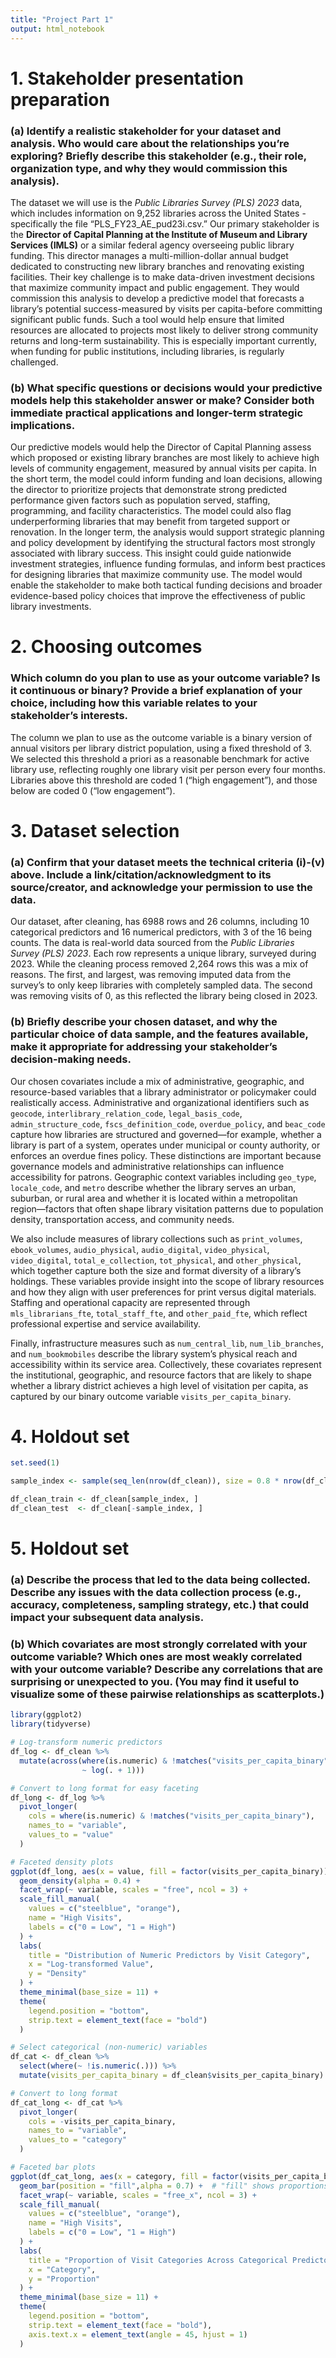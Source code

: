 ```yaml
---
title: "Project Part 1"
output: html_notebook
---
```


# 1. Stakeholder presentation preparation

### (a) Identify a realistic stakeholder for your dataset and analysis. Who would care about the relationships you’re exploring? Briefly describe this stakeholder (e.g., their role, organization type, and why they would commission this analysis).

The dataset we will use is the *Public Libraries Survey (PLS) 2023* data, which includes information on 9,252 libraries across the United States - specifically the file “PLS_FY23_AE_pud23i.csv.” Our primary stakeholder is the **Director of Capital Planning at the Institute of Museum and Library Services (IMLS)** or a similar federal agency overseeing public library funding. This director manages a multi-million-dollar annual budget dedicated to constructing new library branches and renovating existing facilities. Their key challenge is to make data-driven investment decisions that maximize community impact and public engagement. They would commission this analysis to develop a predictive model that forecasts a library’s potential success-measured by visits per capita-before committing significant public funds. Such a tool would help ensure that limited resources are allocated to projects most likely to deliver strong community returns and long-term sustainability. This is especially important currently, when funding for public institutions, including libraries, is regularly challenged.

### (b) What specific questions or decisions would your predictive models help this stakeholder answer or make? Consider both immediate practical applications and longer-term strategic implications.

Our predictive models would help the Director of Capital Planning assess which proposed or existing library branches are most likely to achieve high levels of community engagement, measured by annual visits per capita. In the short term, the model could inform funding and loan decisions, allowing the director to prioritize projects that demonstrate strong predicted performance given factors such as population served, staffing, programming, and facility characteristics. The model could also flag underperforming libraries that may benefit from targeted support or renovation. In the longer term, the analysis would support strategic planning and policy development by identifying the structural factors most strongly associated with library success. This insight could guide nationwide investment strategies, influence funding formulas, and inform best practices for designing libraries that maximize community use. The model would enable the stakeholder to make both tactical funding decisions and broader evidence-based policy choices that improve the effectiveness of public library investments.

# 2. Choosing outcomes

### Which column do you plan to use as your outcome variable? Is it continuous or binary? Provide a brief explanation of your choice, including how this variable relates to your stakeholder’s interests.

The column we plan to use as the outcome variable is a binary version of annual visitors per library district population, using a fixed threshold of 3. We selected this threshold a priori as a reasonable benchmark for active library use, reflecting roughly one library visit per person every four months. Libraries above this threshold are coded 1 (“high engagement”), and those below are coded 0 (“low engagement”).

# 3. Dataset selection

### (a) Confirm that your dataset meets the technical criteria (i)-(v) above. Include a link/citation/acknowledgment to its source/creator, and acknowledge your permission to use the data.

Our dataset, after cleaning, has 6988 rows and 26 columns, including 10 categorical predictors and 16 numerical predictors, with 3 of the 16 being counts. The data is real-world data sourced from the *Public Libraries Survey (PLS) 2023*. Each row represents a unique library, surveyed during 2023. While the cleaning process removed 2,264 rows this was a mix of reasons. The first, and largest, was removing imputed data from the survey's to only keep libraries with completely sampled data. The second was removing visits of 0, as this reflected the library being closed in 2023.

### (b) Briefly describe your chosen dataset, and why the particular choice of data sample, and the features available, make it appropriate for addressing your stakeholder’s decision-making needs.

Our chosen covariates include a mix of administrative, geographic, and resource-based variables that a library administrator or policymaker could realistically access. Administrative and organizational identifiers such as `geocode`, `interlibrary_relation_code`, `legal_basis_code`, `admin_structure_code`, `fscs_definition_code`, `overdue_policy`, and `beac_code` capture how libraries are structured and governed—for example, whether a library is part of a system, operates under municipal or county authority, or enforces an overdue fines policy. These distinctions are important because governance models and administrative relationships can influence accessibility for patrons. Geographic context variables including `geo_type`, `locale_code`, and `metro` describe whether the library serves an urban, suburban, or rural area and whether it is located within a metropolitan region—factors that often shape library visitation patterns due to population density, transportation access, and community needs.

We also include measures of library collections such as `print_volumes`, `ebook_volumes`, `audio_physical`, `audio_digital`, `video_physical`, `video_digital`, `total_e_collection`, `tot_physical`, and `other_physical`, which together capture both the size and format diversity of a library’s holdings. These variables provide insight into the scope of library resources and how they align with user preferences for print versus digital materials. Staffing and operational capacity are represented through `mls_librarians_fte`, `total_staff_fte`, and `other_paid_fte`, which reflect professional expertise and service availability.

Finally, infrastructure measures such as `num_central_lib`, `num_lib_branches`, and `num_bookmobiles` describe the library system’s physical reach and accessibility within its service area. Collectively, these covariates represent the institutional, geographic, and resource factors that are likely to shape whether a library district achieves a high level of visitation per capita, as captured by our binary outcome variable `visits_per_capita_binary`.

# 4. Holdout set

```r
set.seed(1)

sample_index <- sample(seq_len(nrow(df_clean)), size = 0.8 * nrow(df_clean))

df_clean_train <- df_clean[sample_index, ]
df_clean_test  <- df_clean[-sample_index, ]

```

# 5. Holdout set

### (a) Describe the process that led to the data being collected. Describe any issues with the data collection process (e.g., accuracy, completeness, sampling strategy, etc.) that could impact your subsequent data analysis.

### (b) Which covariates are most strongly correlated with your outcome variable? Which ones are most weakly correlated with your outcome variable? Describe any correlations that are surprising or unexpected to you. (You may find it useful to visualize some of these pairwise relationships as scatterplots.)

```r
library(ggplot2)
library(tidyverse)

# Log-transform numeric predictors
df_log <- df_clean %>%
  mutate(across(where(is.numeric) & !matches("visits_per_capita_binary"),
                ~ log(. + 1)))

# Convert to long format for easy faceting
df_long <- df_log %>%
  pivot_longer(
    cols = where(is.numeric) & !matches("visits_per_capita_binary"),
    names_to = "variable",
    values_to = "value"
  )

# Faceted density plots
ggplot(df_long, aes(x = value, fill = factor(visits_per_capita_binary))) +
  geom_density(alpha = 0.4) +
  facet_wrap(~ variable, scales = "free", ncol = 3) +
  scale_fill_manual(
    values = c("steelblue", "orange"),
    name = "High Visits",
    labels = c("0 = Low", "1 = High")
  ) +
  labs(
    title = "Distribution of Numeric Predictors by Visit Category",
    x = "Log-transformed Value",
    y = "Density"
  ) +
  theme_minimal(base_size = 11) +
  theme(
    legend.position = "bottom",
    strip.text = element_text(face = "bold")
  )

# Select categorical (non-numeric) variables
df_cat <- df_clean %>%
  select(where(~ !is.numeric(.))) %>%
  mutate(visits_per_capita_binary = df_clean$visits_per_capita_binary)

# Convert to long format
df_cat_long <- df_cat %>%
  pivot_longer(
    cols = -visits_per_capita_binary,
    names_to = "variable",
    values_to = "category"
  )

# Faceted bar plots
ggplot(df_cat_long, aes(x = category, fill = factor(visits_per_capita_binary))) +
  geom_bar(position = "fill",alpha = 0.7) +  # "fill" shows proportions (0–1)
  facet_wrap(~ variable, scales = "free_x", ncol = 3) +
  scale_fill_manual(
    values = c("steelblue", "orange"),
    name = "High Visits",
    labels = c("0 = Low", "1 = High")
  ) +
  labs(
    title = "Proportion of Visit Categories Across Categorical Predictors",
    x = "Category",
    y = "Proportion"
  ) +
  theme_minimal(base_size = 11) +
  theme(
    legend.position = "bottom",
    strip.text = element_text(face = "bold"),
    axis.text.x = element_text(angle = 45, hjust = 1)
  )

```
